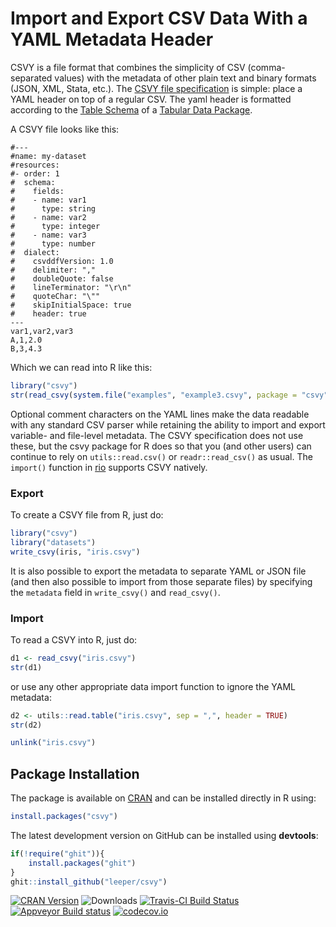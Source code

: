 # Import and Export CSV Data With a YAML Metadata Header

CSVY is a file format that combines the simplicity of CSV (comma-separated values) with the metadata of other plain text and binary formats (JSON, XML, Stata, etc.). The [CSVY file specification](http://csvy.org/) is simple: place a YAML header on top of a regular CSV. The yaml header is formatted according to the [Table Schema](https://frictionlessdata.io/specs/table-schema/) of a [Tabular Data Package](https://frictionlessdata.io/specs/tabular-data-package/).

A CSVY file looks like this:

```
#---
#name: my-dataset
#resources:
#- order: 1
#  schema:
#    fields:
#    - name: var1
#      type: string
#    - name: var2
#      type: integer
#    - name: var3
#      type: number
#  dialect:
#    csvddfVersion: 1.0
#    delimiter: ","
#    doubleQuote: false
#    lineTerminator: "\r\n"
#    quoteChar: "\""
#    skipInitialSpace: true
#    header: true
---
var1,var2,var3
A,1,2.0
B,3,4.3
```

Which we can read into R like this:


```r
library("csvy")
str(read_csvy(system.file("examples", "example3.csvy", package = "csvy")))
```

Optional comment characters on the YAML lines make the data readable with any standard CSV parser while retaining the ability to import and export variable- and file-level metadata. The CSVY specification does not use these, but the csvy package for R does so that you (and other users) can continue to rely on `utils::read.csv()` or `readr::read_csv()` as usual. The `import()` function in [rio](https://cran.r-project.org/package=rio) supports CSVY natively.

### Export

To create a CSVY file from R, just do:

```r
library("csvy")
library("datasets")
write_csvy(iris, "iris.csvy")
```

It is also possible to export the metadata to separate YAML or JSON file (and then also possible to import from those separate files) by specifying the `metadata` field in `write_csvy()` and `read_csvy()`.

### Import

To read a CSVY into R, just do:

```r
d1 <- read_csvy("iris.csvy")
str(d1)
```

or use any other appropriate data import function to ignore the YAML metadata:

```r
d2 <- utils::read.table("iris.csvy", sep = ",", header = TRUE)
str(d2)
```

```r
unlink("iris.csvy")
```

## Package Installation

The package is available on [CRAN](https://cran.r-project.org/package=csvy) and can be installed directly in R using:

```R
install.packages("csvy")
```

The latest development version on GitHub can be installed using **devtools**:

```R
if(!require("ghit")){
    install.packages("ghit")
}
ghit::install_github("leeper/csvy")
```

[![CRAN Version](http://www.r-pkg.org/badges/version/csvy)](https://cran.r-project.org/package=csvy)
![Downloads](http://cranlogs.r-pkg.org/badges/csvy)
[![Travis-CI Build Status](https://travis-ci.org/leeper/csvy.png?branch=master)](https://travis-ci.org/leeper/csvy)
[![Appveyor Build status](https://ci.appveyor.com/api/projects/status/sgttgdfcql63578u?svg=true)](https://ci.appveyor.com/project/leeper/csvy)
[![codecov.io](http://codecov.io/github/leeper/csvy/coverage.svg?branch=master)](http://codecov.io/github/leeper/csvy?branch=master)


